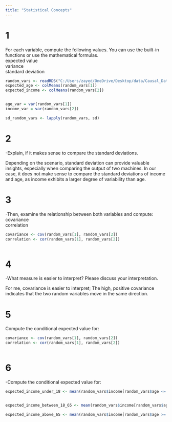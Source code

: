 ```yaml
---
title: "Statistical Concepts"
---
```




# 1

For each variable, compute the following values. You can use the built-in functions or use the mathematical formulas.\
expected value\
variance\
standard deviation

```r

random_vars <- readRDS("C:/Users/zayed/OneDrive/Desktop/data/Causal_Data_Science_Data/random_vars.rds")
expected_age <- colMeans(random_vars[1])
expected_income <- colMeans(random_vars[2])


age_var = var(random_vars[1])
income_var = var(random_vars[2])

sd_random_vars <- lapply(random_vars, sd)


```

# 2

-Explain, if it makes sense to compare the standard deviations.

Depending on the scenario, standard deviation can provide valuable insights, especially when comparing the output of two machines. In our case, it does not make sense to compare the standard deviations of income and age, as income exhibits a larger degree of variability than age.

# 3

-Then, examine the relationship between both variables and compute:\
covariance\
correlation

```r

covariance <- cov(random_vars[1], random_vars[2])
correlation <- cor(random_vars[1], random_vars[2])



```

# 4

-What measure is easier to interpret? Please discuss your interpretation.

For me, covariance is easier to interpret; The high, positive covariance indicates that the two random variables move in the same direction.

# 5

Compute the conditional expected value for:

```r

covariance <- cov(random_vars[1], random_vars[2])
correlation <- cor(random_vars[1], random_vars[2])



```

# 6

-Compute the conditional expected value for:

```r

expected_income_under_18 <- mean(random_vars$income[random_vars$age <= 18])


expected_income_between_18_65 <- mean(random_vars$income[random_vars$age >= 18 & random_vars$age < 65])

expected_income_above_65 <- mean(random_vars$income[random_vars$age >= 65])




```

